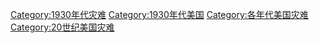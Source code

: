 [[Category:1930年代灾难|Category:1930年代灾难]]
[[Category:1930年代美国|Category:1930年代美国]]
[[Category:各年代美国灾难|Category:各年代美国灾难]]
[[Category:20世纪美国灾难|Category:20世纪美国灾难]]